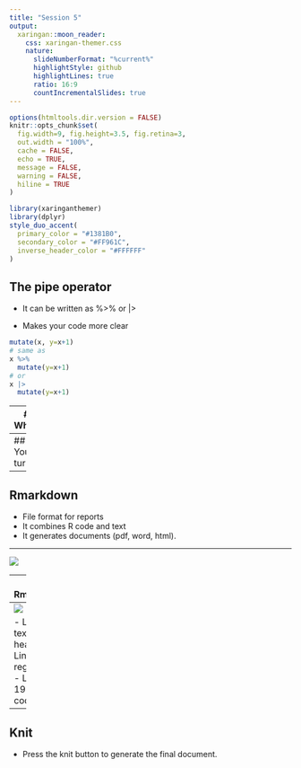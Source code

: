 ```yaml
---
title: "Session 5"
output:
  xaringan::moon_reader:
    css: xaringan-themer.css
    nature:
      slideNumberFormat: "%current%"
      highlightStyle: github
      highlightLines: true
      ratio: 16:9
      countIncrementalSlides: true
---
```


```r
options(htmltools.dir.version = FALSE)
knitr::opts_chunk$set(
  fig.width=9, fig.height=3.5, fig.retina=3,
  out.width = "100%",
  cache = FALSE,
  echo = TRUE,
  message = FALSE, 
  warning = FALSE,
  hiline = TRUE
)
```

```r
library(xaringanthemer)
library(dplyr)
style_duo_accent(
  primary_color = "#1381B0",
  secondary_color = "#FF961C",
  inverse_header_color = "#FFFFFF"
)
```

## The pipe operator

- It can be written as %>% or |>

- Makes your code more clear

```r
mutate(x, y=x+1)
# same as 
x %>% 
  mutate(y=x+1)
# or
x |>
  mutate(y=x+1)

```


---
# Why?

- With the pipe operator we can chain multiple functions together.

- Calculate mean total points grouped by playoffs.
```r
df <- readRDS('./nba.rds')

df %>% 
  group_by(Playoff) %>% 
  summarize(avg_pts=mean(PTS))
```

---
## Your turn

---
## Rmarkdown

- File format for reports
- It combines R code and text
- It generates documents (pdf, word, html).

---

![](./rmakrdown.png)

---
## Rmarkdown

- R code appears between ``` tags.
- Outside the tags, your can use _markdown_

---
![](./tags.png)

- Line 11 is text (level 2 header)
- Line 15 is regular text.
- Lines 17-19 are R code

---
## Knit

- Press the knit button to generate the final document.
